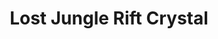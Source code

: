 ---
title: "Lost Jungle Rift Crystal"
meta_title: "Lost Jungle Rift Crystal craft"
description: "Craft de Lost Jungle Rift Crystal"
rank: "s"
draft: false
name: "Lost Jungle Rift Crystal"
recipe_img: "https://wiki.pokexgames.com/images/f/f9/Nightmare_Rift.png"
level: 100
craft_time: 3600
result: 1
value_npc: 1
ingredients:
  - name: "Hidden Relic"
    quantity: 120
    item_img: "https://wiki.pokexgames.com/images/3/3d/Hidden_Relic.png"
    value_npc: 1
  - name: "Petite Leaves"
    quantity: 8
    item_img: "https://wiki.pokexgames.com/images/e/e4/Petite_Leaves.png"
    value_npc: 1
  - name: "Corrupted Streak Tail"
    quantity: 7
    item_img: "https://wiki.pokexgames.com/images/2/2f/Corrupted-Streak-Tail.gif"
    value_npc: 1
  - name: "Small Eagle Feather"
    quantity: 11
    item_img: "https://wiki.pokexgames.com/images/e/e7/Small_Eagle_Feather.png"
    value_npc: 1
  - name: "Mount Horn"
    quantity: 1
    item_img: "https://wiki.pokexgames.com/images/3/34/Mount_Horn.png"
    value_npc: 1
---
